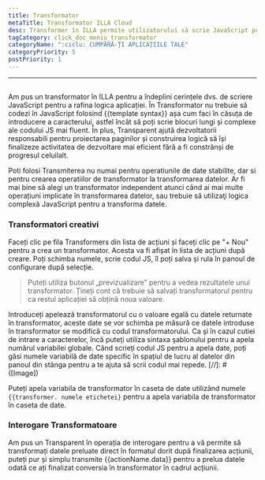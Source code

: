 ```yaml
---
title: Transformator
metaTitle: Transformator ILLA Cloud
desc: Transformer în ILLA permite utilizatorului să scrie JavaScript pentru a rafina logica aplicației
tagCategory: click_doc_meniu_transformator
categoryName: ":ciclu: CUMPĂRĂ-ȚI APLICAȚIILE TALE"
categoryPriority: 5
postPriority: 1
---
```


* * *

## <h2 hidden>Transformer</h2>

Am pus un transformator în ILLA pentru a îndeplini cerințele dvs. de scriere JavaScript pentru a rafina logica aplicației. În Transformator nu trebuie să codezi în JavaScript folosind {{template syntax}} așa cum faci în căsuța de introducere a caracterului, astfel încât să poți scrie blocuri lungi și complexe ale codului JS mai fluent. În plus, Transparent ajută dezvoltatorii responsabili pentru proiectarea paginilor și construirea logică să își finalizeze activitatea de dezvoltare mai eficient fără a fi constrânși de progresul celuilalt.

Poti folosi Transmiterea nu numai pentru operatiunile de date stabilite, dar si pentru crearea operatiilor de transformator la transformarea datelor. Ar fi mai bine să alegi un transformator independent atunci când ai mai multe operațiuni implicate în transformarea datelor, sau trebuie să utilizaţi logica complexă JavaScript pentru a transforma datele.

### Transformatori creativi

Faceți clic pe fila Transformers din lista de acțiuni și faceți clic pe "+ Nou" pentru a crea un transformator. Acesta va fi afișat în lista de acțiuni după creare. Poți schimba numele, scrie codul JS, îl poți salva și rula în panoul de configurare după selecție.

> Puteți utiliza butonul „previzualizare” pentru a vedea rezultatele unui transformator. Țineți cont că trebuie să salvați transformatorul pentru ca restul aplicației să obțină noua valoare.

Introduceți apelează transformatorul cu o valoare egală cu datele returnate în transformator, aceste date se vor schimba pe măsură ce datele introduse în transformator se modifică cu codul transformatorului. Ca şi în cazul cutiei de intrare a caracterelor, încă puteţi utiliza sintaxa şablonului pentru a apela numărul variabilei globale. Când scrieți codul JS pentru a apela date, poți găsi numele variabilă de date specific în spațiul de lucru al datelor din panoul din stânga pentru a te ajuta să scrii codul mai repede.
[//]\: # ([Image])

Puteți apela variabila de transformator în caseta de date utilizând numele `{{transformer. numele etichetei}` pentru a apela variabila de transformator în caseta de date.

### Interogare Transformatoare

Am pus un Transparent în operația de interogare pentru a vă permite să transformați datele preluate direct în formatul dorit după finalizarea acțiunii, puteți pur și simplu transmite {{actionName.data}} pentru a prelua datele odată ce ați finalizat conversia în transformator în cadrul acțiunii.

